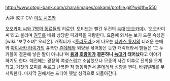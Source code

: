 http://www.otogi-bank.com/chara/images/ookami/profile.gif?width=550

大神 涼子 CV: [[이토 시즈카]] 

[[오오카미 씨와 7명의 동료들]]의 히로인. 모티브는 빨간 두건의 [[늑대]]([[오오카미]]). '오오카미 씨'라고 불리며 [[권투]]를 배워 상당한 파괴력을 자랑한다. 요즘에 와서는 보기 드문 속성인 [wiki:"보쿠소녀" 오레온]. 캐릭터가 <[[토라도라!]]>에 나오는 [[타카스 류지]]의 더러운 눈매와 [[아이사카 타이가]]의 흉폭한 [[츤데레]]와 외양을 섞어놓은 듯한 캐릭터라서 팬들은 '그 두 커플이 결혼해 낳은 딸이 아니냐'며 '''[[용]]과 [[호랑이]]가 결혼하니 [[늑대]]가 태어났다'''고 이야기하기도 한다. 예전에는 굉장히 여성스럽고 소심했으나 모종의 사건 이후로 전학을 오게 되고, 거짓의 모피를 두르고 난폭한 척 행동하면서 [[츤데레]]적 성향을 띈다. 바퀴벌레를 무서워한다. 마지막 권에서는 드디어 옛날 성격으로 되돌아간다.
